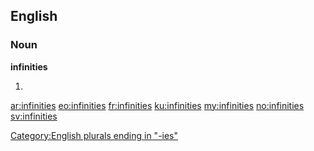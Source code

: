 ==English==

===Noun===
'''infinities'''

# {{plural of|infinity}}

[[Category:English plurals ending in "-ies"]]

[[ar:infinities]]
[[eo:infinities]]
[[fr:infinities]]
[[ku:infinities]]
[[my:infinities]]
[[no:infinities]]
[[sv:infinities]]